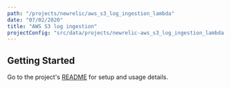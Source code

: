 ```yaml
---
path: "/projects/newrelic/aws_s3_log_ingestion_lambda"
date: "07/02/2020"
title: "AWS S3 log ingestion"
projectConfig: "src/data/projects/newrelic-aws_s3_log_ingestion_lambda.json"
---
```


## Getting Started

Go to the project's [README](https://github.com/newrelic/aws_s3_log_ingestion_lambda#readme) for setup and usage details.

